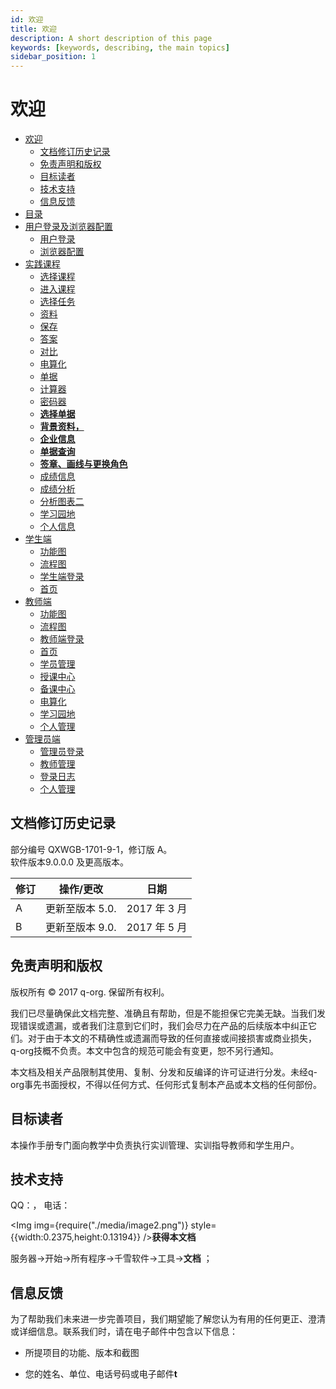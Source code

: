 ---
id: 欢迎
title: 欢迎
description: A short description of this page
keywords: [keywords, describing, the main topics]
sidebar_position: 1
---


# 欢迎-   [欢迎](#欢迎)
    -   [文档修订历史记录](#文档修订历史记录)
    -   [免责声明和版权](#免责声明和版权)
    -   [目标读者](#目标读者)
    -   [技术支持](#技术支持)
    -   [信息反馈](#信息反馈)
-   [目录](#目录)
-   [用户登录及浏览器配置](#用户登录及浏览器配置)
    -   [用户登录](#用户登录)
    -   [浏览器配置](#浏览器配置)
-   [实践课程](#实践课程)
    -   [选择课程](#选择课程)
    -   [进入课程](#进入课程)
    -   [选择任务](#选择任务)
    -   [资料](#资料)
    -   [保存](#保存)
    -   [答案](#答案)
    -   [对比](#对比)
    -   [电算化](#电算化)
    -   [单据](#单据)
    -   [计算器](#计算器)
    -   [密码器](#密码器)
    -   [**选择单据**](#选择单据)
    -   [**背景资料，**](#背景资料)
    -   [**企业信息**](#企业信息)
    -   [**单据查询**](#单据查询)
    -   [**签章、画线与更换角色**](#签章画线与更换角色)
    -   [成绩信息](#成绩信息)
    -   [成绩分析](#成绩分析)
    -   [分析图表二](#分析图表二)
    -   [学习园地](#学习园地)
    -   [个人信息](#个人信息)
-   [学生端](#学生端)
    -   [功能图](#功能图)
    -   [流程图](#流程图)
    -   [学生端登录](#学生端登录)
    -   [首页](#首页)
-   [教师端](#教师端)
    -   [功能图](#功能图-1)
    -   [流程图](#流程图-1)
    -   [教师端登录](#教师端登录)
    -   [首页](#首页-1)
    -   [学员管理](#学员管理)
    -   [授课中心](#授课中心)
    -   [备课中心](#备课中心)
    -   [电算化](#电算化-1)
    -   [学习园地](#学习园地-1)
    -   [个人管理](#个人管理)
-   [管理员端](#管理员端)
    -   [管理员登录](#管理员登录)
    -   [教师管理](#教师管理)
    -   [登录日志](#登录日志)
    -   [个人管理](#个人管理-1)



## 文档修订历史记录

部分编号 QXWGB-1701-9-1，修订版 A。  
软件版本9.0.0.0 及更高版本。

<table>
<colgroup>
<col style={{width: "13%"}} />
<col style={{width: "45%"}} />
<col style={{width: "41%"}} />
</colgroup>
<thead>
<tr className="header">
<th><strong>修订</strong></th>
<th><strong>操作/更改</strong></th>
<th><strong>日期</strong></th>
</tr>
</thead>
<tbody>
<tr className="odd">
<td>A</td>
<td>更新至版本 5.0.</td>
<td>2017 年 3 月</td>
</tr>
<tr className="even">
<td>B</td>
<td>更新至版本 9.0.</td>
<td>2017 年 5 月</td>
</tr>
</tbody>
</table>

## 免责声明和版权

版权所有 © 2017 q-org. 保留所有权利。

我们已尽量确保此文档完整、准确且有帮助，但是不能担保它完美无缺。当我们发现错误或遗漏，或者我们注意到它们时，我们会尽力在产品的后续版本中纠正它们。对于由于本文的不精确性或遗漏而导致的任何直接或间接损害或商业损失，q-org技概不负责。本文中包含的规范可能会有变更，恕不另行通知。

本文档及相关产品限制其使用、复制、分发和反编译的许可证进行分发。未经q-org事先书面授权，不得以任何方式、任何形式复制本产品或本文档的任何部份。

## 目标读者

本操作手册专门面向教学中负责执行实训管理、实训指导教师和学生用户。

## 技术支持

QQ：， 电话：

<span id="_Toc427335290" className="anchor"></span><Img img={require("./media/image2.png")} style={{width:0.2375,height:0.13194}} />**获得本文档**

服务器→开始→所有程序→千雪软件→工具→**文档** ；

## 信息反馈

为了帮助我们未来进一步完善项目，我们期望能了解您认为有用的任何更正、澄清或详细信息。联系我们时，请在电子邮件中包含以下信息：

-   所提项目的功能、版本和截图

<!-- -->

-   您的姓名、单位、电话号码或电子邮件**t**


